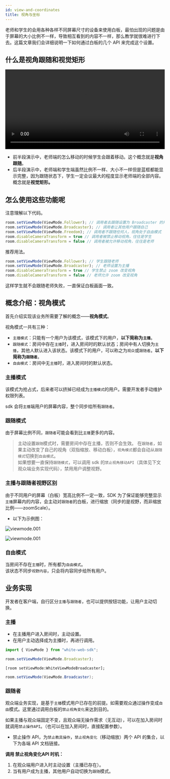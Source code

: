 ```yaml
---
id: view-and-coordinates
title: 视角与坐标
---
```


老师和学生的会用各种各样不同屏幕尺寸的设备来使用白板，最怕出现的问题是由于屏幕的大小比例不一样，导致相互看到的内容不一样，那么教学就很难进行下去。这篇文章我们会详细说明一下如何通过白板的几个 API 来完成这个设置。

## 什么是视角跟随和视觉矩形

<video style="width: 100%" loop="loop" autoplay="autoplay" id="video">
  <source id="mp4" src="https://white-sdk.oss-cn-beijing.aliyuncs.com/video/visual-rectangle.mp4">
</video>

* 前半段演示中，老师端的怎么移动的时候学生会跟着移动。这个概念就是**视角跟随**。
* 后半段演示中，老师端和学生端虽然比例不一样、大小不一样但是蓝框都能显示完整，因为跟随状态下，学生一定会议最大的程度显示老师端的全部内容。概念就是**视觉矩形。**

## 怎么使用这些功能呢

注意理解以下代码。

```javascript
room.setViewMode(ViewMode.Follower); // 调用者去跟随设置为 Broadcaster 的用户
room.setViewMode(ViewMode.Broadcaster); // 调用者让其他用户跟随自己
room.setViewMode(ViewMode.Freedom); // 调用者不跟随任何人，视角处于自由模式
room.disableCameraTransform = true // 调用者被禁止移动视角，往往是学生
room.disableCameraTransform = false // 调用者被允许移动视角，往往是老师
```

推荐用法。

```javascript
room.setViewMode(ViewMode.Follower); // 学生跟随老师
room.setViewMode(ViewMode.Broadcaster); // 老师设置为主播
room.disableCameraTransform = true // 学生禁止 zoom 改变视角
room.disableCameraTransform = false // 老师允许 zoom 改变视角
```

这样学生就不会跟随老师失败，一直保证白板画面一致。

## 概念介绍：视角模式

首先介绍实现该业务所需要了解的概念——**视角模式**。

视角模式一共有三种：

* `主播模式`：只能有一个用户为该模式，该模式下的用户，**以下简称为`主播`**。
* `跟随模式`：房间中存在`主播`时，进入房间时的默认状态；房间中有人切换为`主播`，其他人默认进入该状态。该模式下的用户，可以称之为`观众`或`跟随者`。**以下简称为`跟随者`**。
* `自由模式`：房间中无`主播`时，进入房间时的默认状态。

### 主播模式

该模式为抢占式，后来者可以挤掉已经成为`主播模式`的用户。需要开发者手动维护权限列表。

sdk 会将`主播`端用户的屏幕内容，整个同步给所有`跟随者`。

### 跟随模式

由于屏幕比例不同，`跟随者`可能会看到比`主播`更多的内容。

> 主动设置`跟随`模式时，需要房间中存在主播，否则不会生效。
> 在`跟随者`，如果主动改变了自己的视角（双指缩放、移动白板），`视角模式`都会自动从`跟随模式`切换到`自由模式`。  
> 如果想要一直保持`跟随模式`，可以调用 sdk 的`禁止视角移动API`（具体见下文观众端业务实现代码），禁用用户调整视野。

### 主播与跟随者视野区别

由于不同用户的屏幕（白板）宽高比例不一定一致，SDK 为了保证能够完整显示`主播`屏幕内的内容，会主动对`跟随者`的白板，进行缩放（同步的是视野，而非缩放比例——zoomScale）。

* 以下为示例图：

![viewmode.001](/img/viewmode.001.png)

![viewmode.001](/img/viewmode.002.png)

### 自由模式

当房间不存在`主播`时，所有都为`自由模式`。  
该状态不同步`视野内容`，只会将内容同步给所有用户。

## 业务实现

开发者在客户端，自行区分`主播`与`跟随者`，也可以提供按钮功能，让用户主动切换。

### 主播

* 在主播用户进入房间时，主动设置。
* 在用户主动选择成为主播时，再进行调用。

<!--DOCUSAURUS_CODE_TABS-->
<!--JavaScript-->

```javascript
import { ViewMode } from "white-web-sdk";

room.setViewMode(ViewMode.Broadcaster);
```

<!--Objectivec-->

```OC
[room setViewMode:WhiteViewModeBroadcaster];
```

<!--Java-->
```Java
room.setViewMode(ViewMode.Broadcaster);
```
<!--END_DOCUSAURUS_CODE_TABS-->

### 跟随者

观众端业务实现，是基于`主播`模式用户已存在的前提。如需要观众通过操作变成`自由`模式。这里通过调用白板的`禁止视角变化`来达到目的。

如果主播与观众端固定不变，且观众端无操作需求（无互动），可以在加入房间时就调用`禁止操作API`。（也可以在加入房间时，直接配置参数）。

* 禁止操作 API，为`禁止教具操作`，`禁止视角变化`（移动缩放）两个 API 的集合，以下为各端 API 文档链接。

**调用 禁止视角变化API 时机：**

1. 在观众端用户进入时主动设置（主播已存在）。
2. 当有用户成为主播，其他用户自动切换为`跟随`模式。
